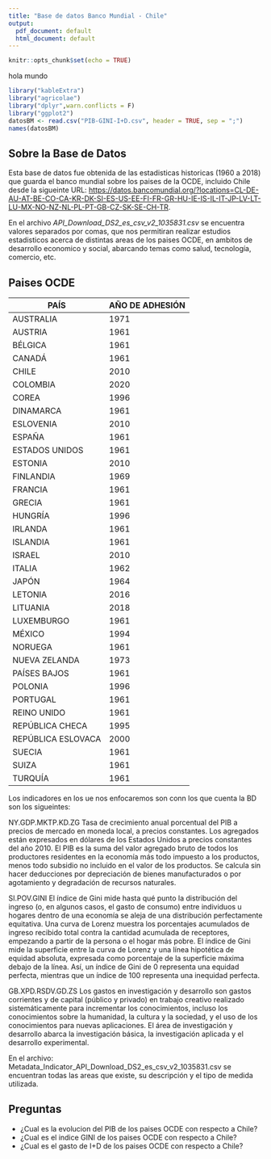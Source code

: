 ```yaml
---
title: "Base de datos Banco Mundial - Chile"
output:
  pdf_document: default
  html_document: default
---
```

```r
knitr::opts_chunk$set(echo = TRUE)
```
hola mundo


```r
library("kableExtra")
library("agricolae")
library("dplyr",warn.conflicts = F)
library("ggplot2")
datosBM <- read.csv("PIB-GINI-I+D.csv", header = TRUE, sep = ";")
names(datosBM)

```


## Sobre la Base de Datos

Esta base de datos fue obtenida de las estadisticas historicas (1960 a 2018) que guarda el banco mundial sobre los paises de la OCDE, incluido Chile desde la sigueinte URL: <https://datos.bancomundial.org/?locations=CL-DE-AU-AT-BE-CO-CA-KR-DK-SI-ES-US-EE-FI-FR-GR-HU-IE-IS-IL-IT-JP-LV-LT-LU-MX-NO-NZ-NL-PL-PT-GB-CZ-SK-SE-CH-TR>.

En el archivo *API_Download_DS2_es_csv_v2_1035831.csv* se encuentra valores separados por comas, que nos permitiran realizar estudios estadisticos acerca de distintas areas de los paises OCDE, en ambitos de desarrollo economico y social, abarcando temas como salud, tecnología, comercio, etc.

## Paises OCDE
PAÍS          | AÑO DE ADHESIÓN
------------- | ---------------
AUSTRALIA     | 1971
AUSTRIA       | 1961
BÉLGICA       | 1961
CANADÁ        | 1961
CHILE         | 2010
COLOMBIA      | 2020
COREA         | 1996
DINAMARCA     | 1961
ESLOVENIA     | 2010
ESPAÑA        | 1961
ESTADOS UNIDOS| 1961
ESTONIA       | 2010
FINLANDIA     | 1969
FRANCIA       | 1961
GRECIA        | 1961
HUNGRÍA       | 1996
IRLANDA       | 1961
ISLANDIA      | 1961
ISRAEL        | 2010
ITALIA        | 1962
JAPÓN         | 1964
LETONIA       | 2016
LITUANIA      | 2018
LUXEMBURGO    | 1961
MÉXICO        | 1994
NORUEGA       | 1961
NUEVA ZELANDA | 1973
PAÍSES BAJOS  | 1961
POLONIA       | 1996
PORTUGAL      | 1961
REINO UNIDO   | 1961
REPÚBLICA CHECA | 1995
REPÚBLICA ESLOVACA | 2000
SUECIA        | 1961
SUIZA         | 1961
TURQUÍA       | 1961

Los indicadores en los ue nos enfocaremos son  conn los que cuenta la BD son los sigueintes:


NY.GDP.MKTP.KD.ZG
Tasa de crecimiento anual porcentual del PIB a precios de mercado en moneda local, a precios constantes. Los agregados están expresados en dólares de los Estados Unidos a precios constantes del año 2010. El PIB es la suma del valor agregado bruto de todos los productores residentes en la economía más todo impuesto a los productos, menos todo subsidio no incluido en el valor de los productos. Se calcula sin hacer deducciones por depreciación de bienes manufacturados o por agotamiento y degradación de recursos naturales.


SI.POV.GINI
El índice de Gini mide hasta qué punto la distribución del ingreso (o, en algunos casos, el gasto de consumo) entre individuos u hogares dentro de una economía se aleja de una distribución perfectamente equitativa. Una curva de Lorenz muestra los porcentajes acumulados de ingreso recibido total contra la cantidad acumulada de receptores, empezando a partir de la persona o el hogar más pobre. El índice de Gini mide la superficie entre la curva de Lorenz y una línea hipotética de equidad absoluta, expresada como porcentaje de la superficie máxima debajo de la línea. Así, un índice de Gini de 0 representa una equidad perfecta, mientras que un índice de 100 representa una inequidad perfecta.


GB.XPD.RSDV.GD.ZS
Los gastos en investigación y desarrollo son gastos corrientes y de capital (público y privado) en trabajo creativo realizado sistemáticamente para incrementar los conocimientos, incluso los conocimientos sobre la humanidad, la cultura y la sociedad, y el uso de los conocimientos para nuevas aplicaciones. El área de investigación y desarrollo abarca la investigación básica, la investigación aplicada y el desarrollo experimental.


En el archivo: Metadata_Indicator_API_Download_DS2_es_csv_v2_1035831.csv se encuentran todas las areas que existe, su descripción y el tipo de medida utilizada.

## Preguntas
* ¿Cual es la evolucion del PIB de los paises OCDE con respecto a Chile?
* ¿Cual es el indice GINI de los paises OCDE con respecto a Chile?
* ¿Cual es el gasto de I+D de los paises OCDE con respecto a Chile?


